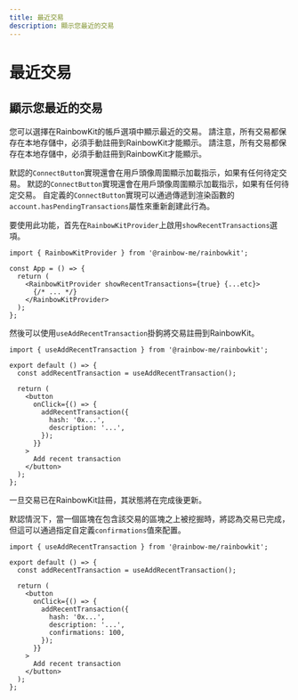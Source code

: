 ```yaml
---
title: 最近交易
description: 顯示您最近的交易
---
```


# 最近交易

## 顯示您最近的交易

您可以選擇在RainbowKit的帳戶選項中顯示最近的交易。 請注意，所有交易都保存在本地存儲中，必須手動註冊到RainbowKit才能顯示。 請注意，所有交易都保存在本地存儲中，必須手動註冊到RainbowKit才能顯示。

默認的`ConnectButton`實現還會在用戶頭像周圍顯示加載指示，如果有任何待定交易。 默認的`ConnectButton`實現還會在用戶頭像周圍顯示加載指示，如果有任何待定交易。 自定義的`ConnectButton`實現可以通過傳遞到渲染函數的`account.hasPendingTransactions`屬性來重新創建此行為。

要使用此功能，首先在`RainbowKitProvider`上啟用`showRecentTransactions`選項。

```tsx
import { RainbowKitProvider } from '@rainbow-me/rainbowkit';

const App = () => {
  return (
    <RainbowKitProvider showRecentTransactions={true} {...etc}>
      {/* ... */}
    </RainbowKitProvider>
  );
};
```

然後可以使用`useAddRecentTransaction`掛鉤將交易註冊到RainbowKit。

```tsx
import { useAddRecentTransaction } from '@rainbow-me/rainbowkit';

export default () => {
  const addRecentTransaction = useAddRecentTransaction();

  return (
    <button
      onClick={() => {
        addRecentTransaction({
          hash: '0x...',
          description: '...',
        });
      }}
    >
      Add recent transaction
    </button>
  );
};
```

一旦交易已在RainbowKit註冊，其狀態將在完成後更新。

默認情況下，當一個區塊在包含該交易的區塊之上被挖掘時，將認為交易已完成，但這可以通過指定自定義`confirmations`值來配置。

```tsx
import { useAddRecentTransaction } from '@rainbow-me/rainbowkit';

export default () => {
  const addRecentTransaction = useAddRecentTransaction();

  return (
    <button
      onClick={() => {
        addRecentTransaction({
          hash: '0x...',
          description: '...',
          confirmations: 100,
        });
      }}
    >
      Add recent transaction
    </button>
  );
};
```
